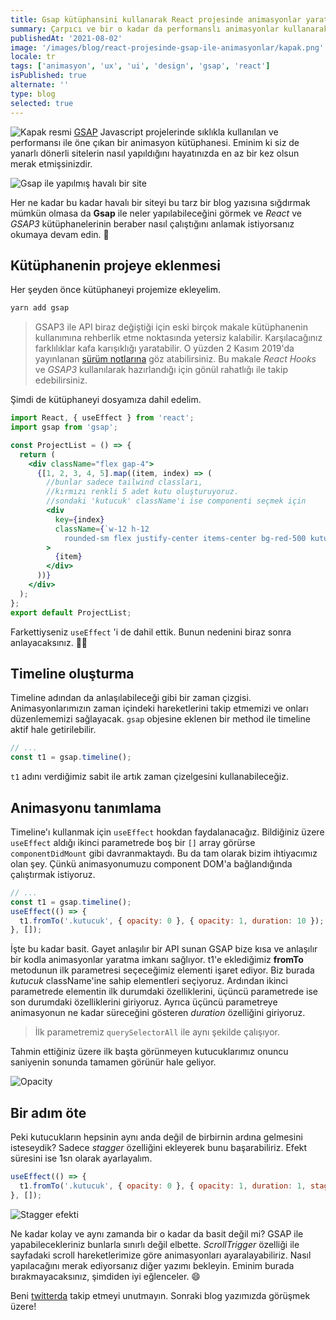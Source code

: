 ```yaml
---
title: Gsap kütüphansini kullanarak React projesinde animasyonlar yaratma
summary: Çarpıcı ve bir o kadar da performanslı animasyonlar kullanarak React projenize nasıl renk ve canlılık katacağınızı öğrenin.
publishedAt: '2021-08-02'
image: '/images/blog/react-projesinde-gsap-ile-animasyonlar/kapak.png'
locale: tr
tags: ['animasyon', 'ux', 'ui', 'design', 'gsap', 'react']
isPublished: true
alternate: ''
type: blog
selected: true
---
```


![Kapak resmi](./kapak.png)
[GSAP](https://greensock.com/gsap/) Javascript projelerinde sıklıkla kullanılan ve performansı ile öne çıkan bir animasyon kütüphanesi. Eminim ki siz de yanarlı dönerli sitelerin nasıl yapıldığını hayatınızda en az bir kez olsun merak etmişsinizdir.

![Gsap ile yapılmış havalı bir site](./gsap-showcase.gif)

Her ne kadar bu kadar havalı bir siteyi bu tarz bir blog yazısına sığdırmak mümkün olmasa da **Gsap** ile neler yapılabileceğini görmek ve _React_ ve _GSAP3_ kütüphanelerinin beraber nasıl çalıştığını anlamak istiyorsanız okumaya devam edin. 📖

## Kütüphanenin projeye eklenmesi

Her şeyden önce kütüphaneyi projemize ekleyelim.

```bash
yarn add gsap
```

> GSAP3 ile API biraz değiştiği için eski birçok makale kütüphanenin kullanımına rehberlik etme noktasında yetersiz kalabilir. Karşılacağınız farklılıklar kafa karışıklığı yaratabilir. O yüzden 2 Kasım 2019'da yayınlanan [sürüm notlarına](https://greensock.com/3-release-notes) göz atabilirsiniz. Bu makale _React Hooks_ ve _GSAP3_ kullanılarak hazırlandığı için gönül rahatlığı ile takip edebilirsiniz.

Şimdi de kütüphaneyi dosyamıza dahil edelim.

```jsx
import React, { useEffect } from 'react';
import gsap from 'gsap';

const ProjectList = () => {
  return (
    <div className="flex gap-4">
      {[1, 2, 3, 4, 5].map((item, index) => (
        //bunlar sadece tailwind classları,
        //kırmızı renkli 5 adet kutu oluşturuyoruz.
        //sondaki 'kutucuk' className'i ise componenti seçmek için
        <div
          key={index}
          className={`w-12 h-12 
            rounded-sm flex justify-center items-center bg-red-500 kutucuk`}
        >
          {item}
        </div>
      ))}
    </div>
  );
};
export default ProjectList;
```

Farkettiyseniz `useEffect` 'i de dahil ettik. Bunun nedenini biraz sonra anlayacaksınız. 👌🏻

## Timeline oluşturma

Timeline adından da anlaşılabileceği gibi bir zaman çizgisi. Animasyonlarımızın zaman içindeki hareketlerini takip etmemizi ve onları düzenlememizi sağlayacak. `gsap` objesine eklenen bir method ile timeline aktif hale getirilebilir.

```jsx
// ...
const t1 = gsap.timeline();
```

`t1` adını verdiğimiz sabit ile artık zaman çizelgesini kullanabileceğiz.

## Animasyonu tanımlama

Timeline'ı kullanmak için `useEffect` hookdan faydalanacağız. Bildiğiniz üzere `useEffect` aldığı ikinci parametrede boş bir `[]` array görürse `componentDidMount` gibi davranmaktaydı. Bu da tam olarak bizim ihtiyacımız olan şey. Çünkü animasyonumuzu component DOM'a bağlandığında çalıştırmak istiyoruz.

```jsx
// ...
const t1 = gsap.timeline();
useEffect(() => {
  t1.fromTo('.kutucuk', { opacity: 0 }, { opacity: 1, duration: 10 });
}, []);
```

İşte bu kadar basit. Gayet anlaşılır bir API sunan GSAP bize kısa ve anlaşılır bir kodla animasyonlar yaratma imkanı sağlıyor. t1'e eklediğimiz **fromTo** metodunun ilk parametresi seçeceğimiz elementi işaret ediyor. Biz burada _kutucuk_ className'ine sahip elementleri seçiyoruz. Ardından ikinci parametrede elementin ilk durumdaki özelliklerini, üçüncü parametrede ise son durumdaki özelliklerini giriyoruz. Ayrıca üçüncü parametreye animasyonun ne kadar süreceğini gösteren _duration_ özelliğini giriyoruz.

> İlk parametremiz `querySelectorAll` ile aynı şekilde çalışıyor.

Tahmin ettiğiniz üzere ilk başta görünmeyen kutucuklarımız onuncu saniyenin sonunda tamamen görünür hale geliyor.

![Opacity](./opacity.gif)

## Bir adım öte

Peki kutucukların hepsinin aynı anda değil de birbirnin ardına gelmesini isteseydik? Sadece _stagger_ özelliğini ekleyerek bunu başarabiliriz. Efekt süresini ise 1sn olarak ayarlayalım.

```jsx
useEffect(() => {
  t1.fromTo('.kutucuk', { opacity: 0 }, { opacity: 1, duration: 1, stagger: 0.5 });
}, []);
```

![Stagger efekti](./stagger.gif)

Ne kadar kolay ve aynı zamanda bir o kadar da basit değil mi? GSAP ile yapabilecekleriniz bunlarla sınırlı değil elbette. _ScrollTrigger_ özelliği ile sayfadaki scroll hareketlerimize göre animasyonları ayaralayabiliriz. Nasıl yapılacağını merak ediyorsanız diğer yazımı bekleyin. Eminim burada bırakmayacaksınız, şimdiden iyi eğlenceler. 😄

Beni [twitterda](https://twitter.com/uguremirmustafa) takip etmeyi unutmayın. Sonraki blog yazımızda görüşmek üzere!
